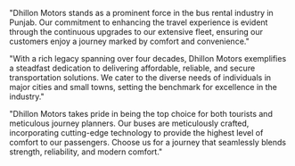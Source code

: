 "Dhillon Motors stands as a prominent force in the bus rental industry in Punjab. Our commitment to enhancing the travel experience is evident through the continuous upgrades to our extensive fleet, ensuring our customers enjoy a journey marked by comfort and convenience."

"With a rich legacy spanning over four decades, Dhillon Motors exemplifies a steadfast dedication to delivering affordable, reliable, and secure transportation solutions. We cater to the diverse needs of individuals in major cities and small towns, setting the benchmark for excellence in the industry."

"Dhillon Motors takes pride in being the top choice for both tourists and meticulous journey planners. Our buses are meticulously crafted, incorporating cutting-edge technology to provide the highest level of comfort to our passengers. Choose us for a journey that seamlessly blends strength, reliability, and modern comfort."